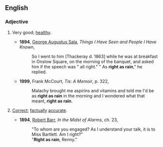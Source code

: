 ==English==

===Adjective===
{{en-adj|pos=[[right]] [[as]] [[rain]]|righter than rain|-}}

#{{idiom}} Very good; [[healthy]].
#* '''1894''', [[w:George Augustus Sala|George Augustus Sala]], ''Things I Have Seen and People I Have Known'',
#*:So I went to him [Thackeray d. 1863] while he was at breakfast in Onslow Square, on the morning of the banquet, and asked him if the speech was " all right." " As '''right as rain'''," he replied.
#* '''1999''', Frank McCourt, ''Tis: A Memoir'', p. 322,
#*:Malachy brought me aspirins and vitamins and told me I'd be as '''right as rain''' in the morning and I wondered what that meant, '''right as rain'''.
# {{idiom}} [[correct|Correct]]; [[factually]] [[accurate]].
#*'''1894''', [[w:Robert Barr (writer)|Robert Barr]], ''In the Midst of Alarms'', ch. 23,
#*:"To whom are you engaged? As I understand your talk, it is to Miss Bartlett. Am I right?"
#*:"'''Right as rain''', Renny."